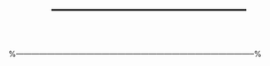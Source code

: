 %--------------------------------------
\title{Brief Article}
\author{The Author}
%--------------------------------------------------------------------------------------------%

\begin{document}
%	\setcounter{tocdepth}{2}
% \tableofcontents
%	\newpage
	
\subfile{SKL01-Introduction.tex}
\newpage
\subfile{02-SKLtopics-NOTES.tex}
\newpage
\subfile{SKL05-ProblemTypes.tex}
\newpage
\subfile{SKL08-Estimators.tex}
\newpage
\subfile{SKL07-GettingData.tex}
\newpage
\subfile{SKL27-LogisticRegression.tex}
\newpage
\subfile{SKL23a-ROCintro.tex}
\subfile{SKL23b-ROCPython.tex}
\newpage
\subfile{07-SKL-Classification-Notes.tex}
\newpage
% \subfile{SKL22-RegressionFitting.tex}
% \subfile{SKL23-ModelAppraisal.tex}
% \subfile{SKL24-RidgeRegression.tex}
% \subfile{SKL25-Sparsity.tex}




\end{document}
